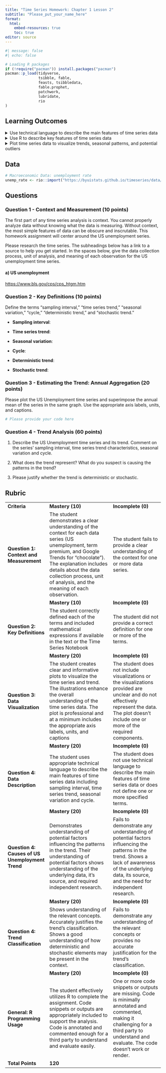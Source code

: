 ```yaml
---
title: "Time Series Homework: Chapter 1 Lesson 2"
subtitle: "Please_put_your_name_here"
format: 
  html:
    embed-resources: true
    toc: true
editor: source
---
```


```r
#| message: false
#| echo: false

# Loading R packages
if (!require("pacman")) install.packages("pacman")
pacman::p_load(tidyverse, 
               tsibble, fable,
               feasts, tsibbledata,
               fable.prophet,
               patchwork,
               lubridate, 
               rio 
)
```

## Learning Outcomes

<details>

<summary>Use technical language to describe the main features of time series data</summary>

-   Define time series analysis
-   Define time series
-   Define sampling interval
-   Define serial dependence or autocorrelation
-   Define a time series trend
-   Define seasonal variation
-   Define cycle
-   Differentiate between deterministic and stochastic trends

</details>

<details>

<summary>Use R to describe key features of time series data</summary>

-   Create a seasonal summmary of a time series

</details>

<details>

<summary>Plot time series data to visualize trends, seasonal patterns, and potential outliers</summary>

-   Plot a "ts" object
-   Make boxplots to examine distribution of values within each season

</details>

<!-- Assignment Begins Here-->

## Data

```r
# Macroeconomic Data: unemployment rate
unemp_rate <- rio::import("https://byuistats.github.io/timeseries/data/unemp_rate.csv")

```

## Questions

### Question 1 - Context and Measurement (10 points)

The first part of any time series analysis is context. You cannot properly analyze data without knowing what the data is measuring. Without context, the most simple features of data can be obscure and inscrutable. This homework assignment will center around the US unemployment series.

Please research the time series. The subheadings below has a link to a source to help you get started. In the spaces below, give the data collection process, unit of analysis, and meaning of each observation for the US unemployment time series.

#### a) US unemployment

<https://www.bls.gov/cps/cps_htgm.htm>

::: {.callout-note title="Answer" icon="false"}
<!-- Delete this and put your answer here. The three colons mark the end of your answer. -->
:::

### Question 2 - Key Definitions (10 points)

Define the terms "sampling interval," "time series trend," "seasonal variation," "cycle," "deterministic trend," and "stochastic trend."

::: {.callout-note title="Answer" icon="false"}
-   **Sampling interval**: <!-- Delete this and put your answer here. -->

-   **Time series trend**: <!-- Delete this and put your answer here. -->

-   **Seasonal variation**: <!-- Delete this and put your answer here. -->

-   **Cycle**: <!-- Delete this and put your answer here. -->

-   **Deterministic trend**: <!-- Delete this and put your answer here. -->

-   **Stochastic trend**: <!-- Delete this and put your answer here. -->
:::

### Question 3 - Estimating the Trend: Annual Aggregation (20 points)

Please plot the US Unemployment time series and superimpose the annual mean of the series in the same graph. Use the appropriate axis labels, units, and captions.

::: {.callout-note title="Answer" icon="false"}
```r
# Please provide your code here

```

<!-- Delete this and put your written answer here. The three colons mark the end of your answer. -->
:::

### Question 4 - Trend Analysis (60 points)

1.  Describe the US Unemployment time series and its trend. Comment on the series' sampling interval, time series trend characteristics, seasonal variation and cycle.

::: {.callout-note title="Answer" icon="false"}
<!-- Delete this and put your written answer here. The three colons mark the end of your answer. -->
:::

2.  What does the trend represent? What do you suspect is causing the patterns in the trend?

::: {.callout-note title="Answer" icon="false"}
<!-- Delete this and put your written answer here. The three colons mark the end of your answer. -->
:::

3.  Please justify whether the trend is deterministic or stochastic.

::: {.callout-note title="Answer" icon="false"}
<!-- Delete this and put your written answer here. The three colons mark the end of your answer. -->
:::

<!-- Try not to touch the table markdown below -->

## Rubric

+--------------------------------------------------+-----------------------------------------------------------------------------------------------------------------------------------------------------------------------------------------------------------------------------------------------------------------------------------+---------------------------------------------------------------------------------------------------------------------------------------------------------------------------------------------------------+
| **Criteria**                                     | **Mastery (10)**                                                                                                                                                                                                                                                                  | **Incomplete (0)**                                                                                                                                                                                      |
+--------------------------------------------------+-----------------------------------------------------------------------------------------------------------------------------------------------------------------------------------------------------------------------------------------------------------------------------------+---------------------------------------------------------------------------------------------------------------------------------------------------------------------------------------------------------+
| #### Question 1: Context and Measurement         | The student demonstrates a clear understanding of the context for each data series (US unemployment, term premium, and Google Trends for "chocolate"). The explanation includes details about the data collection process, unit of analysis, and the meaning of each observation. | The student fails to provide a clear understanding of the context for one or more data series.                                                                                                          |
+--------------------------------------------------+-----------------------------------------------------------------------------------------------------------------------------------------------------------------------------------------------------------------------------------------------------------------------------------+---------------------------------------------------------------------------------------------------------------------------------------------------------------------------------------------------------+
|                                                  | **Mastery (10)**                                                                                                                                                                                                                                                                  | **Incomplete (0)**                                                                                                                                                                                      |
+--------------------------------------------------+-----------------------------------------------------------------------------------------------------------------------------------------------------------------------------------------------------------------------------------------------------------------------------------+---------------------------------------------------------------------------------------------------------------------------------------------------------------------------------------------------------+
| #### Question 2: Key Definitions                 | The student correctly defined each of the terms and included mathematical expressions if available in the text or the Time Series Notebook                                                                                                                                        | The student did not provide a correct definition for one or more of the terms.                                                                                                                          |
+--------------------------------------------------+-----------------------------------------------------------------------------------------------------------------------------------------------------------------------------------------------------------------------------------------------------------------------------------+---------------------------------------------------------------------------------------------------------------------------------------------------------------------------------------------------------+
|                                                  | **Mastery (20)**                                                                                                                                                                                                                                                                  | **Incomplete (0)**                                                                                                                                                                                      |
+--------------------------------------------------+-----------------------------------------------------------------------------------------------------------------------------------------------------------------------------------------------------------------------------------------------------------------------------------+---------------------------------------------------------------------------------------------------------------------------------------------------------------------------------------------------------+
| #### Question 3: Data Visualization              | The student creates clear and informative plots to visualize the time series and trend. The illustrations enhance the overall understanding of the time series data. The plot is professional and at a minimum includes the appropriate axis labels, units, and captions          | The student does not include visualizations or the visualizations provided are unclear and do not effectively represent the data. The plot doesn't include one or more of the required components.      |
+--------------------------------------------------+-----------------------------------------------------------------------------------------------------------------------------------------------------------------------------------------------------------------------------------------------------------------------------------+---------------------------------------------------------------------------------------------------------------------------------------------------------------------------------------------------------+
|                                                  | **Mastery (20)**                                                                                                                                                                                                                                                                  | **Incomplete (0)**                                                                                                                                                                                      |
+--------------------------------------------------+-----------------------------------------------------------------------------------------------------------------------------------------------------------------------------------------------------------------------------------------------------------------------------------+---------------------------------------------------------------------------------------------------------------------------------------------------------------------------------------------------------+
| #### Question 4: Data Description                | The student uses appropriate technical language to describe the main features of time series data including sampling interval, time series trend, seasonal variation and cycle.                                                                                                   | The student does not use technical language to describe the main features of time series data or does not define one or more specified terms.                                                           |
+--------------------------------------------------+-----------------------------------------------------------------------------------------------------------------------------------------------------------------------------------------------------------------------------------------------------------------------------------+---------------------------------------------------------------------------------------------------------------------------------------------------------------------------------------------------------+
|                                                  | **Mastery (20)**                                                                                                                                                                                                                                                                  | **Incomplete (0)**                                                                                                                                                                                      |
+--------------------------------------------------+-----------------------------------------------------------------------------------------------------------------------------------------------------------------------------------------------------------------------------------------------------------------------------------+---------------------------------------------------------------------------------------------------------------------------------------------------------------------------------------------------------+
| #### Question 4: Causes of US Unemployment Trend | Demonstrates understanding of potential factors influencing the patterns in the trend. Their understanding of potential factors shows understanding of the underlying data, it's source, and required independent research.                                                       | Fails to demonstrate any understanding of potential factors influencing the patterns in the trend. Shows a lack of awareness of the underlying data, its source, and the need for independent research. |
+--------------------------------------------------+-----------------------------------------------------------------------------------------------------------------------------------------------------------------------------------------------------------------------------------------------------------------------------------+---------------------------------------------------------------------------------------------------------------------------------------------------------------------------------------------------------+
|                                                  | **Mastery (20)**                                                                                                                                                                                                                                                                  | **Incomplete (0)**                                                                                                                                                                                      |
+--------------------------------------------------+-----------------------------------------------------------------------------------------------------------------------------------------------------------------------------------------------------------------------------------------------------------------------------------+---------------------------------------------------------------------------------------------------------------------------------------------------------------------------------------------------------+
| #### Question 4: Trend Classification            | Shows understanding of the relevant concepts. Accurately justifies the trend's classification. Shows a good understanding of how deterministic and stochastic elements may be present in the context.                                                                             | Fails to demonstrate any understanding of the relevant concepts or provides no accurate justification for the trend's classification.                                                                   |
+--------------------------------------------------+-----------------------------------------------------------------------------------------------------------------------------------------------------------------------------------------------------------------------------------------------------------------------------------+---------------------------------------------------------------------------------------------------------------------------------------------------------------------------------------------------------+
|                                                  | **Mastery (20)**                                                                                                                                                                                                                                                                  | **Incomplete (0)**                                                                                                                                                                                      |
+--------------------------------------------------+-----------------------------------------------------------------------------------------------------------------------------------------------------------------------------------------------------------------------------------------------------------------------------------+---------------------------------------------------------------------------------------------------------------------------------------------------------------------------------------------------------+
| #### General: R Programming Usage                | The student effectively utilizes R to complete the assignment. Code snippets or outputs are appropriately included to support the analysis. Code is annotated and commented enough for a third party to understand and evaluate easily.                                           | One or more code snippets or outputs are missing. Code is minimally annotated and commented, making it challenging for a third party to understand and evaluate. The code doesn't work or render.       |
+--------------------------------------------------+-----------------------------------------------------------------------------------------------------------------------------------------------------------------------------------------------------------------------------------------------------------------------------------+---------------------------------------------------------------------------------------------------------------------------------------------------------------------------------------------------------+
| **Total Points**                                 | **120**                                                                                                                                                                                                                                                                           |                                                                                                                                                                                                         |
+--------------------------------------------------+-----------------------------------------------------------------------------------------------------------------------------------------------------------------------------------------------------------------------------------------------------------------------------------+---------------------------------------------------------------------------------------------------------------------------------------------------------------------------------------------------------+
